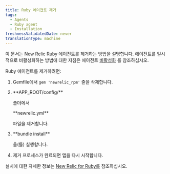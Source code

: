 ```yaml
---
title: Ruby 에이전트 제거
tags:
  - Agents
  - Ruby agent
  - Installation
freshnessValidatedDate: never
translationType: machine
---
```


이 문서는 New Relic Ruby 에이전트를 제거하는 방법을 설명합니다. 에이전트를 일시적으로 비활성화하는 방법에 대한 지침은 에이전트 [비활성화](/docs/agents/manage-apm-agents/installation/disable-apm-agent#ruby) 를 참조하십시오.

Ruby 에이전트를 제거하려면:

1. Gemfile에서 `gem 'newrelic_rpm'` 줄을 삭제합니다.

2. <DNT>
     **APP_ROOT/config/**
   </DNT>

   폴더에서

   <DNT>
     **newrelic.yml**
   </DNT>

   파일을 제거합니다.

3. <DNT>
     **bundle install**
   </DNT>

   을(를) 실행합니다.

4. 제거 프로세스가 완료되면 앱을 다시 시작합니다.

설치에 대한 자세한 정보는 [New Relic for Ruby를](/docs/agents/ruby-agent/getting-started/new-relic-ruby) 참조하십시오.
